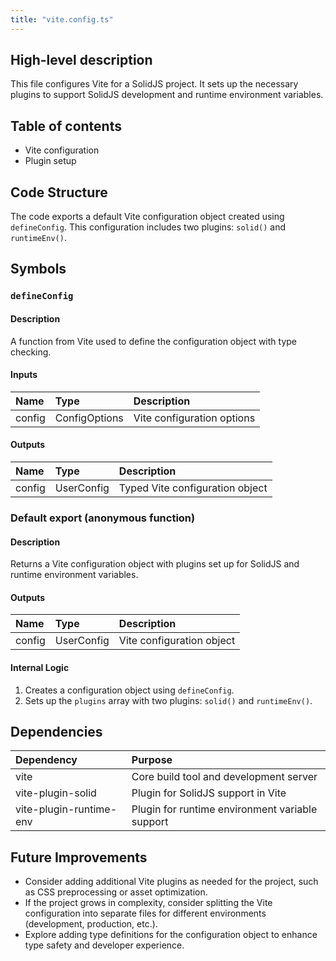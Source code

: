 ```yaml
---
title: "vite.config.ts"
---
```


## High-level description
This file configures Vite for a SolidJS project. It sets up the necessary plugins to support SolidJS development and runtime environment variables.

## Table of contents
- Vite configuration
- Plugin setup

## Code Structure
The code exports a default Vite configuration object created using `defineConfig`. This configuration includes two plugins: `solid()` and `runtimeEnv()`.

## Symbols

### `defineConfig`
#### Description
A function from Vite used to define the configuration object with type checking.

#### Inputs
| Name | Type | Description |
|:-----|:-----|:------------|
| config | ConfigOptions | Vite configuration options |

#### Outputs
| Name | Type | Description |
|:-----|:-----|:------------|
| config | UserConfig | Typed Vite configuration object |

### Default export (anonymous function)
#### Description
Returns a Vite configuration object with plugins set up for SolidJS and runtime environment variables.

#### Outputs
| Name | Type | Description |
|:-----|:-----|:------------|
| config | UserConfig | Vite configuration object |

#### Internal Logic
1. Creates a configuration object using `defineConfig`.
2. Sets up the `plugins` array with two plugins: `solid()` and `runtimeEnv()`.

## Dependencies
| Dependency | Purpose |
|:-----------|:--------|
| vite | Core build tool and development server |
| vite-plugin-solid | Plugin for SolidJS support in Vite |
| vite-plugin-runtime-env | Plugin for runtime environment variable support |

## Future Improvements
- Consider adding additional Vite plugins as needed for the project, such as CSS preprocessing or asset optimization.
- If the project grows in complexity, consider splitting the Vite configuration into separate files for different environments (development, production, etc.).
- Explore adding type definitions for the configuration object to enhance type safety and developer experience.